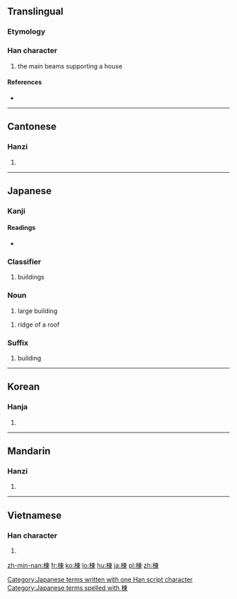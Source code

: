 {{also|栋}}
==Translingual==

===Etymology===
{{Han compound|木|東|c1=s|c2=p|t1=wood|ls=psc}}

===Han character===
{{Han char|rn=75|rad=木|as=08|sn=12|four=4599<sub>6</sub>|canj=木木田 (DDW)}}

# the main beams supporting a house

====References====
* {{Han ref|kx=0533.100|dkj=14949|dj=0921.090|hdz=21227.050|uh=68DF|ud=26847|bh=B4C9|bd=46281}}

----

==Cantonese==

===Hanzi===
{{yue-hanzi|jyut=|y=dung3, dung6|sim=栋}}

# {{defn|lang=yue|sort=木08}}

----

==Japanese==

===Kanji===
{{ja-kanji|grade=c|rs=木08}}

====Readings====
* {{ja-readings|on=[[とう]] (tō)|kun=[[むね]] (mune)}}

===Classifier===
{{ja-pos|とう|classifier}}
# buildings

===Noun===
{{ja-noun|k|hira=とう|rom=tō}}
# large building

{{ja-noun|k|hira=むね|rom=mune}}
# ridge of a roof

===Suffix===
{{ja-pos|とう|suffix}}
# building

[[Category:Japanese terms written with one Han script character]]
[[Category:Japanese terms spelled with 棟]]
----

==Korean==

===Hanja===
{{ko-hanja|hangeul=동|eumhun=|rv=dong|mr=tong|y=tong}}

# {{defn|lang=ko|sort=木08}}

----

==Mandarin==

===Hanzi===
{{cmn-hanzi|sim=栋|pin=[[dòng]] ([[dong4]])|wg=tung<sup>4</sup>}}

# {{defn|lang=cmn|sort=木08}}

----

==Vietnamese==

===Han character===
{{vi-hantu|Đống|rs=木08}}

# {{defn|lang=vi|sort=木08}}

[[zh-min-nan:棟]]
[[fr:棟]]
[[ko:棟]]
[[lo:棟]]
[[hu:棟]]
[[ja:棟]]
[[pl:棟]]
[[zh:棟]]